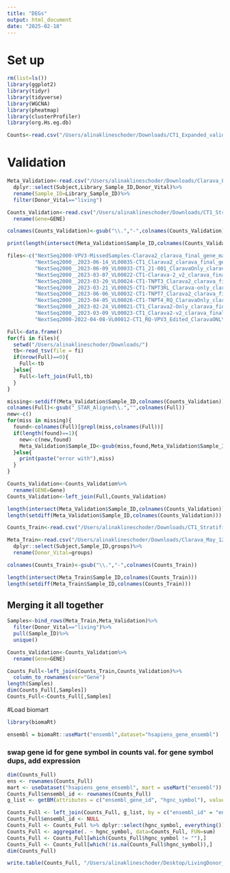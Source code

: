 ```yaml
---
title: "DEGs"
output: html_document
date: "2025-02-18"
---
```


# Set up
```r
rm(list=ls())
library(ggplot2)
library(tidyr)
library(tidyverse)
library(WGCNA)
library(pheatmap)
library(clusterProfiler)
library(org.Hs.eg.db)
```

```r
Counts<-read.csv("/Users/alinaklineschoder/Downloads/CT1_Expanded_validation_157_TPM.csv")
```

# Validation
```r
Meta_Validation<-read.csv("/Users/alinaklineschoder/Downloads/Clarava_LD_n76_bxoutcome_sampleID.csv")%>%
  dplyr::select(Subject,Library_Sample_ID,Donor_Vital)%>%
  rename(Sample_ID=Library_Sample_ID)%>%
  filter(Donor_Vital=="living")

Counts_Validation<-read.csv("/Users/alinaklineschoder/Downloads/CT1_Stratified_Validation_TPM.csv")%>%
  rename(Gene=GENE)

colnames(Counts_Validation)<-gsub("\\.","-",colnames(Counts_Validation))

print(length(intersect(Meta_Validation$Sample_ID,colnames(Counts_Validation))))

files<-c("NextSeq2000-VPV3-MissedSamples-Clarava2_clarava_final_gene_matrix.tsv",
         "NextSeq2000__2023-06-14_VL00035-CT1_Clarava2_clarava_final_gene_matrix.tsv",
         "NextSeq2000__2023-06-09_VL00033-CT1_21-001_ClaravaOnly_clarava_final_gene_matrix.tsv",
         "NextSeq2000__2023-03-07_VL00022-CT1-Clarava-2_v2_clarava_final_gene_matrix.tsv",
         "NextSeq2000__2023-03-20_VL00024-CT1-TNPT3_Clarava2_clarava_final_gene_matrix.tsv",
         "NextSeq2000__2023-03-21_VL00025-CT1-TNPT3RL_Clarava-only_clarava_final_gene_matrix.tsv",
         "NextSeq2000__2023-06-06_VL00032-CT1-TNPT7_Clarava2_clarava_final_gene_matrix.tsv",
         "NextSeq2000__2023-04-05_VL00026-CT1-TNPT4_RQ_ClaravaOnly_clarava_final_gene_matrix.tsv",
         "NextSeq2000__2023-02-24_VL00021-CT1_Clarava2-Only_clarava_final_gene_matrix.tsv",
         "NextSeq2000__2023-03-09_VL00023-CT1_Clarava2-v2_clarava_final_gene_matrix.tsv",
         "NextSeq2000-2022-04-08-VL00012-CT1_RQ-VPV3_Edited_ClaravaONLY_clarava_final_gene_matrix.tsv")

Full<-data.frame()
for(fi in files){
  setwd("/Users/alinaklineschoder/Downloads/")
  tb<-read_tsv(file = fi)
  if(nrow(Full)==0){
    Full<-tb
  }else{
    Full<-left_join(Full,tb)
  }
}

missing<-setdiff(Meta_Validation$Sample_ID,colnames(Counts_Validation))
colnames(Full)<-gsub("_STAR_Aligned\\.","",colnames(Full))
new<-c()
for(miss in missing){
  found<-colnames(Full)[grepl(miss,colnames(Full))]
  if(length(found)==1){
    new<-c(new,found)
    Meta_Validation$Sample_ID<-gsub(miss,found,Meta_Validation$Sample_ID)
  }else{
    print(paste("error with"),miss)
  }
}

Counts_Validation<-Counts_Validation%>%
  rename(GENE=Gene)
Counts_Validation<-left_join(Full,Counts_Validation)

length(intersect(Meta_Validation$Sample_ID,colnames(Counts_Validation)))
length(setdiff(Meta_Validation$Sample_ID,colnames(Counts_Validation)))

```

```r
Counts_Train<-read.csv("/Users/alinaklineschoder/Downloads/CT1_Stratified_Training_TPM(in).csv")

Meta_Train<-read.csv("/Users/alinaklineschoder/Downloads/Clarava_May_123Train_AllInclusive_Annotations_WithBinaryReject.csv")%>%
  dplyr::select(Subject,Sample_ID,groups)%>%
  rename(Donor_Vital=groups)

colnames(Counts_Train)<-gsub("\\.","-",colnames(Counts_Train))

length(intersect(Meta_Train$Sample_ID,colnames(Counts_Train)))
length(setdiff(Meta_Train$Sample_ID,colnames(Counts_Train)))
```

## Merging it all together
```r
Samples<-bind_rows(Meta_Train,Meta_Validation)%>%
  filter(Donor_Vital=="living")%>%
  pull(Sample_ID)%>%
  unique()

Counts_Validation<-Counts_Validation%>%
  rename(Gene=GENE)

Counts_Full<-left_join(Counts_Train,Counts_Validation)%>%
  column_to_rownames(var="Gene")
length(Samples)
dim(Counts_Full[,Samples])
Counts_Full<-Counts_Full[,Samples]
```

#Load biomart
```r
library(biomaRt)

ensembl = biomaRt::useMart("ensembl",dataset="hsapiens_gene_ensembl")
```

### swap gene id for gene symbol in counts val. for gene symbol dups, add expression ###
```r
dim(Counts_Full)
ens <- rownames(Counts_Full)
mart <- useDataset("hsapiens_gene_ensembl", mart = useMart("ensembl"))
Counts_Full$ensembl_id <- rownames(Counts_Full)
g_list <- getBM(attributes = c("ensembl_gene_id", "hgnc_symbol"), values = ens, mart = mart, filters = "ensembl_gene_id")

Counts_Full <- left_join(Counts_Full, g_list, by = c("ensembl_id" = "ensembl_gene_id"))
Counts_Full$ensembl_id <- NULL
Counts_Full <- Counts_Full %>% dplyr::select(hgnc_symbol, everything())
Counts_Full <- aggregate(. ~ hgnc_symbol, data=Counts_Full, FUN=sum)
Counts_Full <- Counts_Full[which(Counts_Full$hgnc_symbol != ""),]
Counts_Full <- Counts_Full[which(!is.na(Counts_Full$hgnc_symbol)),]
dim(Counts_Full)
```

```r
write.table(Counts_Full, "/Users/alinaklineschoder/Desktop/LivingDonor_iSort_Prep.txt", sep = "\t", row.names = F, quote = F)
```

